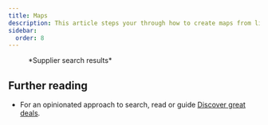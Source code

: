 ```yaml
---
title: Maps
description: This article steps your through how to create maps from lists and search results and then promote them on your site.
sidebar:
  order: 8
---
```



<figure>
<CloudinaryImage 
      width="700"
      height="570"
      resize="scale"
      quality="best"
      alt="Search results"
      src="academy/search-results" 
      errorImage="noimage_opaque_nyrtl0.png"
    />
    <figcaption>*Supplier search results*</figcaption>
</figure>



## Further reading

- For an opinionated approach to search, read or guide [Discover great deals](/guides/discover-great-deals).